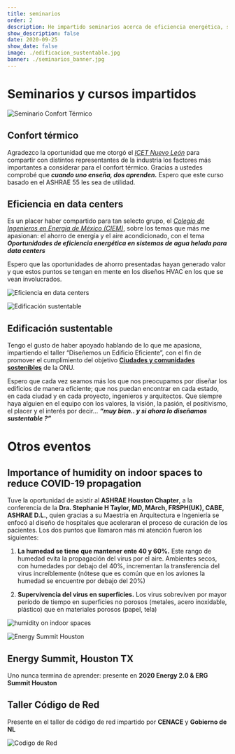 ```yaml
---
title: seminarios
order: 2
description: He impartido seminarios acerca de eficiencia energética, sistemas HVAC y participado en cátedras de edificación sustentable
show_description: false
date: 2020-09-25
show_date: false
image: ./edificacion_sustentable.jpg
banner: ./seminarios_banner.jpg
---
```


# Seminarios y cursos impartidos

<Row>
<Col>

![Seminario Confort Térmico](./confort_termico.jpg)

</Col>
<Col>  

## Confort térmico
Agradezco la oportunidad que me otorgó el *[ICET Nuevo León](https://www.nl.gob.mx/icet)* para compartir con distintos representantes de la industria los factores más importantes a considerar para el confort térmico. 
Gracias a ustedes comprobé que _**cuando uno enseña, dos aprenden.**_ Espero que este curso basado en el ASHRAE 55 les sea de utilidad.
 
</Col>
</Row>

<Row>
<Col>

## Eficiencia en data centers
Es un placer haber compartido para tan selecto grupo, el *[Colegio de Ingenieros en Energía de México (CIEM)](http://www.ciem.org.mx/)*, sobre los temas que más me apasionan: el ahorro de energía y el aire acondicionado, con el tema _**Oportunidades de eficiencia energética en sistemas de agua helada para data centers**_

Espero que las oportunidades de ahorro presentadas hayan generado valor y que estos puntos se tengan en mente en los diseños HVAC en los que se vean involucrados. 

</Col>
<Col>

![Eficiencia en data centers](./eficiencia_datacenters.jpg)

</Col>
</Row>

<Row>
<Col>

![Edificación sustentable](./edificacion_sustentable.jpg)

</Col>
<Col>  

## Edificación sustentable
Tengo el gusto de haber apoyado hablando de lo que me apasiona, impartiendo el taller “Diseñemos un Edificio Eficiente”, con el fin de promover el cumplimiento del objetivo **[Ciudades y comunidades sostenibles](https://onu.org.gt/objetivos-de-desarrollo/)** de la ONU. 

Espero que cada vez seamos más los que nos preocupamos por diseñar los edificios de manera eficiente; que nos puedan encontrar en cada estado, en cada ciudad y en cada proyecto, ingenieros y arquitectos. Que siempre haya alguien en el equipo con los valores, la visión, la pasión, el positivismo, el placer y el interés por decir… _**“muy bien.. y si ahora lo diseñamos sustentable ?”**_


</Col>
</Row>

# Otros eventos

<Row>
<Col>

## Importance of humidity on indoor spaces to reduce COVID-19 propagation
Tuve la oportunidad de asistir al **ASHRAE Houston Chapter**, a la conferencia de la **Dra. Stephanie H Taylor, MD, MArch, FRSPH(UK), CABE, ASHRAE D.L.**, quien gracias a su Maestría en Arquitectura e Ingeniería se enfocó al diseño de hospitales que aceleraran el proceso de curación de los pacientes. Los dos puntos que llamaron más mi atención fueron los siguientes:

1. **La humedad se tiene que mantener ente 40 y 60%.** Este rango de humedad evita la propagación del virus por el aire. Ambientes secos, con humedades por debajo del 40%, incrementan la transferencia del virus increíblemente (nótese que es común que en los aviones la humedad se encuentre por debajo del 20%)

2. **Supervivencia del virus en superficies.** Los virus sobreviven por mayor período de tiempo en superficies no porosos (metales, acero inoxidable, plástico) que en materiales porosos (papel, tela)

</Col>
<Col>

![humidity on indoor spaces](./ashrae_houston.jpg)

</Col>
</Row>

<Row>
<Col>

![Energy Summit Houston](./energy_summit_houston.jpg)

</Col>
<Col>

## Energy Summit, Houston TX
Uno nunca termina de aprender: presente en **2020 Energy 2.0 & ERG Summit Houston**

</Col>
</Row>

<Row>

<Col>

## Taller Código de Red
Presente en el taller de código de red impartido por **CENACE** y **Gobierno de NL**

</Col>
<Col>

![Codigo de Red](./codigo_red.jpg)

</Col>
</Row>